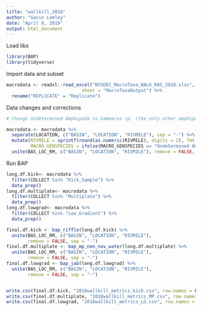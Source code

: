 ```yaml
---
title: "wallkill_2018"
author: "Gavin Lemley"
date: "April 8, 2019"
output: html_document
---
```

Load libs
```r
library(BAP)
library(tidyverse)
```

Import data and subset
```r
macrodata <- readxl::read_excel("NYSDEC_MacroTaxa_WALK_RAS_2018.xlsx",
                            sheet = "MacroTaxaOutput") %>%
  rename("REPLICATE" = "Replicate")

```

Data changes and corrections
```r
# Change Undetermined Amphipoda to Gammarus sp. (the only other amphipod present in this sample). Sample rep 2 at 13-WALK-22.8 on 8-27-18.

macrodata <- macrodata %>% 
  separate(LOCATION, c("BASIN", "LOCATION", "RIVMILE"), sep = "-") %>% 
  mutate(RIVMILE = sprintf(round(as.numeric(RIVMILE), digits = 2), fmt = '%#.1f'),
         MACRO_GENSPECIES = ifelse(MACRO_GENSPECIES == "Undetermined Amphipoda", "Gammarus sp.", MACRO_GENSPECIES)) %>%
  unite(BAS_LOC_RM, c("BASIN", "LOCATION", "RIVMILE"), remove = FALSE, sep = "-")

```

Run BAP
```r
long.df.kick<- macrodata %>% 
  filter(COLLECT %in% "Kick_Sample") %>% 
  data_prep()
long.df.multiplate<- macrodata %>% 
  filter(COLLECT %in% "Multiplate") %>% 
  data_prep()
long.df.lowgrad<- macrodata %>% 
  filter(COLLECT %in% "Low_Gradient") %>% 
  data_prep()

final.df.kick <- bap_riffle(long.df.kick) %>% 
  unite(BAS_LOC_RM, c("BASIN", "LOCATION", "RIVMILE"),
        remove = FALSE, sep = "-")
final.df.multiplate <- bap_mp_non_nav_water(long.df.multiplate) %>% 
  unite(BAS_LOC_RM, c("BASIN", "LOCATION", "RIVMILE"),
        remove = FALSE, sep = "-")
final.df.lowgrad <- bap_jab(long.df.lowgrad) %>% 
  unite(BAS_LOC_RM, c("BASIN", "LOCATION", "RIVMILE"),
        remove = FALSE, sep = "-")


write.csv(final.df.kick, "2018wallkill_metrics_kick.csv", row.names = FALSE)
write.csv(final.df.multiplate, "2018wallkill_metrics_MP.csv", row.names = FALSE)
write.csv(final.df.lowgrad, "2018wallkill_metrics_LG.csv", row.names = FALSE)


```

